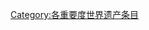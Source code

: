 {{cat more|WikiProject:世界遗产}}
{{cat importance | topic=世界遗产 | importance= }}
{{CategoryTOC}}

[[Category:各重要度世界遗产条目|Category:各重要度世界遗产条目]]